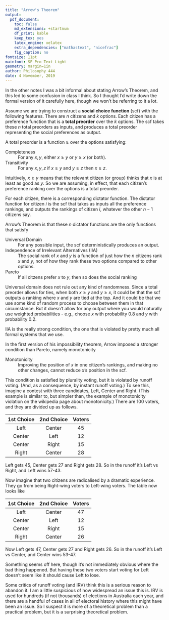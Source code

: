 ```yaml
---
title: "Arrow's Theorem"
output:
  pdf_document:
    toc: false
    md_extensions: +startnum
    df_print: kable
    keep_tex: yes
    latex_engine: xelatex
    extra_dependencies: ["mathastext", "nicefrac"]
    fig_caption: no
fontsize: 11pt
mainfont: SF Pro Text Light
geometry: margin=1in
author: Philosophy 444
date: 4 November, 2019
---
```


In the other notes I was a bit informal about stating Arrow's Theorem, and this led to some confusion in class I think. So I thought I'd write down the formal version of it carefully here, though we won't be referring to it a lot.

Assume we are trying to construct a **social choice function** (scf) with the following features. There are $n$ citizens and $k$ options. Each citizen has a preference function that is a **total preorder** over the $k$ options. The scf takes these $n$ total preorders as inputs, and produces a total preorder representing the social preferences as output.

A total preorder is a function $\geq$ over the options satisfying:

Completeness
:    For any $x, y$, either $x \geq y$ or $y \geq x$ (or both).

Transitivity
:    For any $x, y, z$ if $x \geq y$ and $y \geq z$ then $x \geq z$.

Intuitively, $x \geq y$ means that the relevant citizen (or group) thinks that $x$ is at least as good as $y$. So we are assuming, in effect, that each citizen's preference ranking over the options is a total preorder.

For each citizen, there is a corresponding dictator function. The dictator function for citizen $i$ is the scf that takes as inputs all the preference rankings, and outputs the rankings of citizen $i$, whatever the other $n-1$ citizens say.

Arrow's Theorem is that these $n$ dictator functions are the only functions that satisfy

Universal Domain
:    For any possible input, the scf deterministically produces an output.

Independence of Irrelevant Alternatives (IIA)
:    The social rank of $x$ and $y$ is a function of just how the $n$ citizens rank $x$ and $y$, not of how they rank these two options compared to other options.

Pareto
:    If all citzens prefer $x$ to $y$, then so does the social ranking

Universal domain does not rule out any kind of randomness. Since a total preorder allows for ties, when both $x \geq y$ and $y \geq x$, it could be that the scf outputs a ranking where $x$ and $y$ are tied at the top. And it could be that we use some kind of random process to choose between them in that circumstance. But it doesn't allow for any output where you would naturally use weighted probabilities - e.g., choose $x$ with probability 0.8 and $y$ with probability 0.2.

IIA is the really strong condition, the one that is violated by pretty much all formal systems that we use.

In the first version of his impossibility theorem, Arrow imposed a stronger condition than Pareto, namely monotonicity

\newpage

Monotonicity
:    Improving the position of $x$ in one citizen's rankings, and making no other changes, cannot reduce $x$'s position in the scf.

This condition is satisfied by plurality voting, but it is violated by runoff voting. (And, as a consequence, by instant runoff voting.) To see this, imagine a contest with three candidates, Left, Center and Right. (This example is similar to, but simpler than, the example of monotonicity violation on the wikipedia page about monotonicity.) There are 100 voters, and they are divided up as follows.

| 1st Choice | 2nd Choice | Voters |
|:----------:|:----------:|:------:|
| Left       |  Center    |  45    |
| Center     |  Left      |  12    |
| Center     |  Right     |  15    |
| Right      |  Center    |  28    |

Left gets 45, Center gets 27 and Right gets 28. So in the runoff it's Left vs Right, and Left wins 57-43.

Now imagine that two citizens are radicalised by a dramatic experience. They go from being Right-wing voters to Left-wing voters. The table now looks like

| 1st Choice | 2nd Choice | Voters |
|:----------:|:----------:|:------:|
| Left       |  Center    |  47    |
| Center     |  Left      |  12    |
| Center     |  Right     |  15    |
| Right      |  Center    |  26    |

Now Left gets 47, Center gets 27 and Right gets 26. So in the runoff it's Left vs Center, and Center wins 53-47.

Something seems off here, though it's not immediately obvious where the bad thing happened. But having these two voters start voting for Left doesn't seem like it should cause Left to lose.

Some critics of runoff voting (and IRV) think this is a serious reason to abandon it. I am a little suspicious of how widespread an issue this is. IRV is used for hundreds (if not thousands) of elections in Australia each year, and there are a handful of cases in all of electoral history where this might have been an issue. So I suspect it is more of a theoretical problem than a practical problem, but it is a surprising theoretical problem.